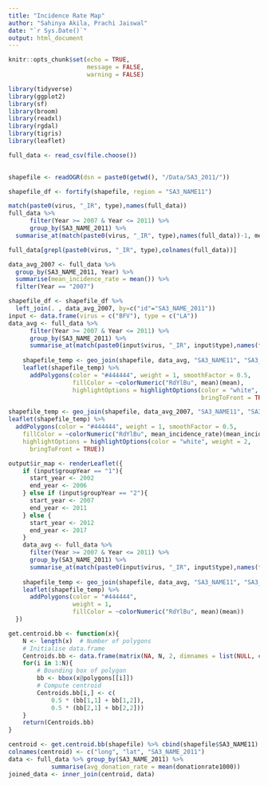 ```yaml
---
title: "Incidence Rate Map"
author: "Sahinya Akila, Prachi Jaiswal"
date: "`r Sys.Date()`"
output: html_document
---
```


```r
knitr::opts_chunk$set(echo = TRUE,
                      message = FALSE,
                      warning = FALSE)
```

```r
library(tidyverse)
library(ggplot2)
library(sf)
library(broom)
library(readxl)
library(rgdal)
library(tigris)
library(leaflet)
```

```r
full_data <- read_csv(file.choose())
 
```

```r
shapefile <- readOGR(dsn = paste0(getwd(), "/Data/SA3_2011/"))

shapefile_df <- fortify(shapefile, region = "SA3_NAME11")

match(paste0(virus, "_IR", type),names(full_data))
full_data %>% 
      filter(Year >= 2007 & Year <= 2011) %>% 
      group_by(SA3_NAME_2011) %>% 
  summarise_at(match(paste0(virus, "_IR", type),names(full_data))-1, mean)

full_data[grepl(paste0(virus, "_IR", type),colnames(full_data))]

data_avg_2007 <- full_data %>% 
  group_by(SA3_NAME_2011, Year) %>% 
  summarise(mean_incidence_rate = mean()) %>% 
  filter(Year == "2007")

shapefile_df <- shapefile_df %>%
  left_join(. , data_avg_2007, by=c("id"="SA3_NAME_2011"))
input <- data.frame(virus = c("BFV"), type = c("LA"))
data_avg <- full_data %>% 
      filter(Year >= 2007 & Year <= 2011) %>% 
      group_by(SA3_NAME_2011) %>% 
      summarise_at(match(paste0(input$virus, "_IR", input$type),names(full_data))-1, list(mean = mean))
    
    shapefile_temp <- geo_join(shapefile, data_avg, "SA3_NAME11", "SA3_NAME_2011")
    leaflet(shapefile_temp) %>%
      addPolygons(color = "#444444", weight = 1, smoothFactor = 0.5,
                  fillColor = ~colorNumeric("RdYlBu", mean)(mean),
                  highlightOptions = highlightOptions(color = "white", weight = 2,
                                                      bringToFront = TRUE))
```

```r
shapefile_temp <- geo_join(shapefile, data_avg_2007, "SA3_NAME11", "SA3_NAME_2011")
leaflet(shapefile_temp) %>%
  addPolygons(color = "#444444", weight = 1, smoothFactor = 0.5,
    fillColor = ~colorNumeric("RdYlBu", mean_incidence_rate)(mean_incidence_rate),
    highlightOptions = highlightOptions(color = "white", weight = 2,
      bringToFront = TRUE))

```

```r
output$ir_map <- renderLeaflet({
    if (input$groupYear == "1"){
      start_year <- 2002
      end_year <- 2006
    } else if (input$groupYear == "2"){
      start_year <- 2007
      end_year <- 2011
    } else {
      start_year <- 2012
      end_year <- 2017
    }
    data_avg <- full_data %>% 
      filter(Year >= 2007 & Year <= 2011) %>% 
      group_by(SA3_NAME_2011) %>% 
      summarise_at(match(paste0(input$virus, "_IR", input$type),names(full_data))-1, list(mean = mean))
    
    shapefile_temp <- geo_join(shapefile, data_avg, "SA3_NAME11", "SA3_NAME_2011")
    leaflet(shapefile_temp) %>%
      addPolygons(color = "#444444", 
                  weight = 1, 
                  fillColor = ~colorNumeric("RdYlBu", mean)(mean))
  })
```

```r
get.centroid.bb <- function(x){
    N <- length(x)  # Number of polygons
    # Initialise data.frame
    Centroids.bb <- data.frame(matrix(NA, N, 2, dimnames = list(NULL, c("long", "lat"))))
    for(i in 1:N){
        # Bounding box of polygon
        bb <- bbox(x@polygons[[i]])
        # Compute centroid
        Centroids.bb[i,] <- c(
            0.5 * (bb[1,1] + bb[1,2]),
            0.5 * (bb[2,1] + bb[2,2]))
    }
    return(Centroids.bb)
}

centroid <- get.centroid.bb(shapefile) %>% cbind(shapefile$SA3_NAME11)
colnames(centroid) <- c("long", "lat", "SA3_NAME_2011")
data <- full_data %>% group_by(SA3_NAME_2011) %>%
            summarise(avg_donation_rate = mean(donationrate1000))
joined_data <- inner_join(centroid, data)
```


